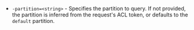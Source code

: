 - `-partition=<string>` -  <EnterpriseAlert inline /> Specifies the partition to query. If not provided, the partition is inferred from the request's ACL token, or defaults to the `default` partition. 
